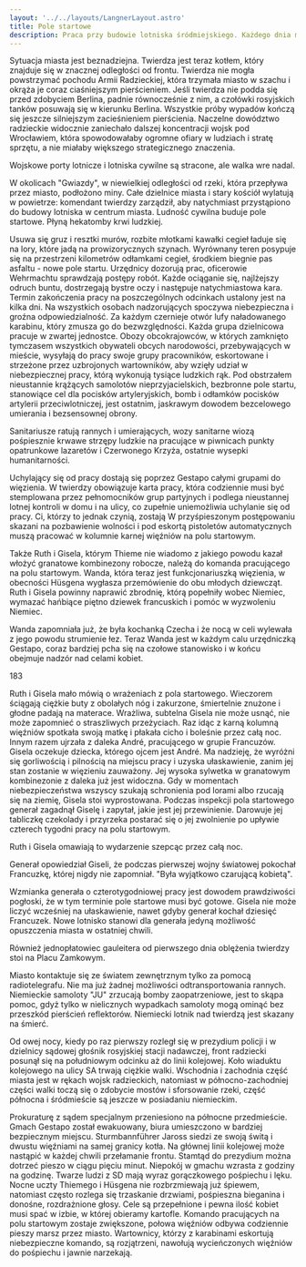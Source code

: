 ```yaml
---
layout: '../../layouts/LangnerLayout.astro'
title: Pole startowe
description: Praca przy budowie lotniska śródmiejskiego. Każdego dnia mnóstwo ofiar. Generał Niehoff i Gisela – historia zmyślona, przerysowana czy prawdziwa? Z miasta nie ma już możliwości ucieczki, samoloty które przylatują mogą tylko zrzucić ładunek. Więzienie Gestapo znajduje się niebezpiecznie blisko linii frontu, wiadukt kolejowy na Powstańców (wówczas SA) jest pod ostrzałem. Zaczynają się przygotowania do relokacji.
---
```


Sytuacja miasta jest beznadziejna. Twierdza jest teraz kotłem, który znajduje się w znacznej odległości od frontu. Twierdza nie mogła powstrzymać pochodu Armii Radzieckiej, która trzymała miasto w szachu i okrąża je coraz ciaśniejszym pierścieniem. Jeśli twierdza nie podda się przed zdobyciem Berlina, padnie równocześnie z nim, a czołówki rosyjskich tanków posuwają się w kierunku Berlina. Wszystkie próby wypadów kończą się jeszcze silniejszym zacieśnieniem pierścienia. Naczelne dowództwo radzieckie widocznie zaniechało dalszej koncentracji wojsk pod Wrocławiem, która spowodowałaby ogromne ofiary w ludziach i stratę sprzętu, a nie miałaby większego strategicznego znaczenia.

Wojskowe porty lotnicze i lotniska cywilne są stracone, ale walka wre nadal.

W okolicach "Gwiazdy", w niewielkiej odległości od rzeki, która przepływa przez miasto, podłożono miny. Całe dzielnice miasta i stary kościół wylatują w powietrze: komendant twierdzy zarządził, aby natychmiast przystąpiono do budowy lotniska w centrum miasta. Ludność cywilna buduje pole startowe. Płyną hekatomby krwi ludzkiej.

Usuwa się gruz i resztki murów, rozbite młotkami kawałki cegieł ładuje się na lory, które jadą na prowizorycznych szynach. Wyrównany teren posypuje się na przestrzeni kilometrów odłamkami cegieł, środkiem biegnie pas asfaltu - nowe pole startu. Urzędnicy dozorują prac, oficerowie Wehrmachtu sprawdzają postępy robót. Każde ociąganie się, najlżejszy odruch buntu, dostrzegają bystre oczy i następuje natychmiastowa kara. Termin zakończenia pracy na poszczególnych odcinkach ustalony jest na kilka dni. Na wszystkich osobach nadzorujących spoczywa niebezpieczna i groźna odpowiedzialność. Za każdym czernieje otwór lufy naładowanego karabinu, który zmusza go do bezwzględności. Każda grupa dzielnicowa pracuje w zwartej jednostce. Obozy obcokrajowców, w których zamknięto tymczasem wszystkich obywateli obcych narodowości, przebywających w mieście, wysyłają do pracy swoje grupy pracowników, eskortowane i strzeżone przez uzbrojonych wartowników, aby wzięły udział w niebezpiecznej pracy, którą wykonują tysiące ludzkich rąk. Pod obstrzałem nieustannie krążących samolotów nieprzyjacielskich, bezbronne pole startu, stanowiące cel dla pocisków artyleryjskich, bomb i odłamków pocisków artylerii przeciwlotniczej, jest ostatnim, jaskrawym dowodem bezcelowego umierania i bezsensownej obrony.

Sanitariusze ratują rannych i umierających, wozy sanitarne wiozą pośpiesznie krwawe strzępy ludzkie na pracujące w piwnicach punkty opatrunkowe lazaretów i Czerwonego Krzyża, ostatnie wysepki humanitarności.

Uchylający się od pracy dostają się poprzez Gestapo całymi grupami do więzienia. W twierdzy obowiązuje karta pracy, która codziennie musi być stemplowana przez pełnomocników grup partyjnych i podlega nieustannej lotnej kontroli w domu i na ulicy, co zupełnie uniemożliwia uchylanie się od pracy. Ci, którzy to jednak czynią, zostają W przyśpieszonym postępowaniu skazani na pozbawienie wolności i pod eskortą pistoletów automatycznych muszą pracować w kolumnie karnej więźniów na polu startowym.

Także Ruth i Gisela, którym Thieme nie wiadomo z jakiego powodu kazał włożyć granatowe kombinezony robocze, należą do komanda pracującego na polu startowym. Wanda, która teraz jest funkcjonariuszką więzienia, w obecności Hüsgena wygłasza przemówienie do obu młodych dziewcząt. Ruth i Gisela powinny naprawić zbrodnię, którą popełniły wobec Niemiec, wymazać hańbiące piętno dziewek francuskich i pomóc w wyzwoleniu Niemiec.

Wanda zapomniała już, że była kochanką Czecha i że nocą w celi wylewała z jego powodu strumienie łez. Teraz Wanda jest w każdym calu urzędniczką Gestapo, coraz bardziej pcha się na czołowe stanowisko i w końcu obejmuje nadzór nad celami kobiet.

183

Ruth i Gisela mało mówią o wrażeniach z pola startowego. Wieczorem ściągają ciężkie buty z obolałych nóg i zakurzone, śmiertelnie znużone i głodne padają na materace. Wrażliwa, subtelna Gisela nie może usnąć, nie może zapomnieć o straszliwych przeżyciach. Raz idąc z karną kolumną więźniów spotkała swoją matkę i płakała cicho i boleśnie przez całą noc. Innym razem ujrzała z daleka André, pracującego w grupie Francuzów. Gisela oczekuje dziecka, którego ojcem jest André. Ma nadzieję, że wyróżni się gorliwością i pilnością na miejscu pracy i uzyska ułaskawienie, zanim jej stan zostanie w więzieniu zauważony. Jej wysoka sylwetka w granatowym kombinezonie z daleka już jest widoczna. Gdy w momentach niebezpieczeństwa wszyscy szukają schronienia pod lorami albo rzucają się na ziemię, Gisela stoi wyprostowana. Podczas inspekcji pola startowego generał zagadnął Giselę i zapytał, jakie jest jej przewinienie. Darowuje jej tabliczkę czekolady i przyrzeka postarać się o jej zwolnienie po upływie czterech tygodni pracy na polu startowym.

Ruth i Gisela omawiają to wydarzenie szepcąc przez całą noc.

Generał opowiedział Giseli, że podczas pierwszej wojny światowej pokochał Francuzkę, której nigdy nie zapomniał. "Była wyjątkowo czarującą kobietą".

Wzmianka generała o czterotygodniowej pracy jest dowodem prawdziwości pogłoski, że w tym terminie pole startowe musi być gotowe. Gisela nie może liczyć wcześniej na ułaskawienie, nawet gdyby generał kochał dziesięć Francuzek. Nowe lotnisko stanowi dla generała jedyną możliwość opuszczenia miasta w ostatniej chwili.

Również jednopłatowiec gauleitera od pierwszego dnia oblężenia twierdzy stoi na Placu Zamkowym.

Miasto kontaktuje się ze światem zewnętrznym tylko za pomocą radiotelegrafu. Nie ma już żadnej możliwości odtransportowania rannych. Niemieckie samoloty "JU" zrzucają bomby zaopatrzeniowe, jest to skąpa pomoc, gdyż tylko w nielicznych wypadkach samoloty mogą ominąć bez przeszkód pierścień reflektorów. Niemiecki lotnik nad twierdzą jest skazany na śmierć.

Od owej nocy, kiedy po raz pierwszy rozległ się w prezydium policji i w dzielnicy sądowej głośnik rosyjskiej stacji nadawczej, front radziecki posunął się na południowym odcinku aż do linii kolejowej. Koło wiaduktu kolejowego na ulicy SA trwają ciężkie walki. Wschodnia i zachodnia część miasta jest w rękach wojsk radzieckich, natomiast w północno-zachodniej części walki toczą się o zdobycie mostów i sforsowanie rzeki, część północna i śródmieście są jeszcze w posiadaniu niemieckim.

Prokuraturę z sądem specjalnym przeniesiono na północne przedmieście. Gmach Gestapo został ewakuowany, biura umieszczono w bardziej bezpiecznym miejscu. Sturmbannführer Jaross siedzi ze swoją świtą i dwustu więźniami na samej granicy kotła. Na głównej linii kolejowej może nastąpić w każdej chwili przełamanie frontu. Stamtąd do prezydium można dotrzeć pieszo w ciągu pięciu minut. Niepokój w gmachu wzrasta z godziny na godzinę. Twarze ludzi z SD mają wyraz gorączkowego pośpiechu i lęku. Nocne uczty Thiemego i Hüsgena nie rozbrzmiewają już śpiewem, natomiast często rozlega się trzaskanie drzwiami, pośpieszna bieganina i donośne, rozdrażnione głosy. Cele są przepełnione i pewna ilość kobiet musi spać w izbie, w której obieramy kartofle. Komando pracujących na polu startowym zostaje zwiększone, połowa więźniów odbywa codziennie pieszy marsz przez miasto. Wartownicy, którzy z karabinami eskortują niebezpieczne komando, są rozjątrzeni, nawołują wycieńczonych więźniów do pośpiechu i jawnie narzekają.
